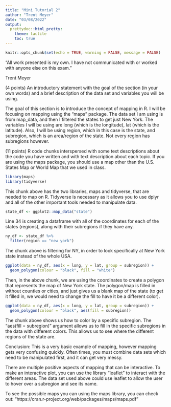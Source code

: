 ```yaml
---
title: "Mini Tutorial 2"
author: "Trent Meyer"
date: "03/08/2022"
output:
  prettydoc::html_pretty:
    theme: tactile
    toc: true
---
```


```r
knitr::opts_chunk$set(echo = TRUE, warning = FALSE, message = FALSE)
```

“All work presented is my own. I have not communicated with or worked with anyone else on this exam.”

Trent Meyer


(4 points) An introductory statement with the goal of the section (in your own words) and a brief description of the data set and variables you will be using.

The goal of this section is to introduce the concept of mapping in R. I will be focusing on mapping using the "maps" package. The data set I am using is from map_data, and then I filtered the states to get just New York. The variables I will be using are long (which is the longitude), lat (which is the latitude). Also, I will be using region, which in this case is the state, and subregion, which is an area/region of the state. Not every region has subregions however.

(11 points) R code chunks interspersed with some text descriptions about the code you have written and with text description about each topic. If you are using the maps package, you should use a map other than the U.S. States Map or World Map that we used in class.

```r
library(maps)
library(tidyverse)
```

This chunk above has the two libraries, maps and tidyverse, that are needed to map on R. Tidyverse is necessary as it allows you to use dplyr and all of the other important tools needed to manipulate data.

```r
state_df <- ggplot2::map_data("state")
```

Line 34 is creating a dataframe with all of the coordinates for each of the states (regions), along with their subregions if they have any.

```r
ny_df <- state_df %>% 
  filter(region == "new york")
```

The chunk above is filtering for NY, in order to look specifically at New York state instead of the whole USA. 

```r
ggplot(data = ny_df, aes(x = long, y = lat, group = subregion)) +
  geom_polygon(colour = "black", fill = "white")
```

Then, in the above chunk, we are using the coordinates to create a polygon that represents the map of New York state. The polygon/map is filled in without counties or cities, and just gives us a blank map of the state (to get it filled in, we would need to change the fill to have it be a different color). 

```r
ggplot(data = ny_df, aes(x = long, y = lat, group = subregion)) +
  geom_polygon(colour = "black", aes(fill = subregion))
```

The chunk above shows us how to color by a specific subregion. The "aes(fill = subregion)" argument allows us to fill in the specific subregions in the data with different colors. This allows us to see where the different regions of the state are.

Conclusion: This is a very basic example of mapping, however mapping gets very confusing quickly. Often times, you must combine data sets which need to be manipulated first, and it can get very messy. 

There are multiple positive aspects of mapping that can be interactive. To make an interactive plot, you can use the library "leaflet" to interact with the different areas. The data set used above could use leaflet to allow the user to hover over a subregion and see its name.

To see the possible maps you can using the maps library, you can check out: "https://cran.r-project.org/web/packages/maps/maps.pdf" 